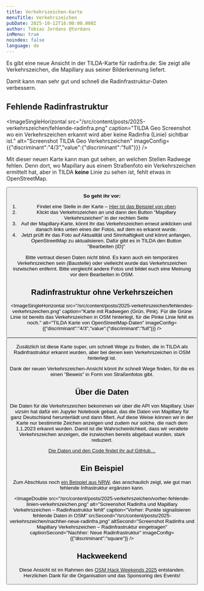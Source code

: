 ```yaml
---
title: Verkehrszeichen-Karte
menuTitle: Verkehrszeichen
pubDate: 2025-10-12T16:00:00.000Z
author: Tobias Jordans @tordans
inMenu: true
noindex: false
language: de
---
```

Es gibt eine neue Ansicht in der TILDA-Karte für radinfra.de: Sie zeigt alle Verkehrszeichen, die Mapillary aus seiner Bilderkennung liefert.&#x20;

Damit kann man sehr gut und schnell die Radinfrastruktur-Daten verbessern.

## Fehlende Radinfrastruktur

<ImageSingleHorizontal src="/src/content/posts/2025-verkehrszeichen/fehlende-radinfra.png" caption="TILDA Geo Screenshot wo ein Verkehrszeichen erkannt wird aber keine Radinfra (Linie) sichtbar ist." alt="Screenshot TILDA Geo Verkehrszeichen" imageConfig={{"discriminant":"4/3","value":{"discriminant":"full"}}} />

Mit dieser neuen Karte kann man gut sehen, an welchen Stellen Radwege fehlen. Denn dort, wo Mapillary aus einem Straßenfoto ein Verkehrszeichen ermittelt hat, aber in TILDA **keine** Linie zu sehen ist, fehlt etwas in OpenStreetMap.

<Button label="Karte öffnen" href="https://tilda-geo.de/regionen/radinfra?map=16.7/51.7275/7.1237&config=pdqyyt.7nes.2hwcg&data=mapillary-cycleway-traffic-signs&v=2" newWindow />

**So geht ihr vor:**

1. Findet eine Stelle in der Karte – [Hier ist das Beispiel von oben](https://tilda-geo.de/regionen/radinfra?map=16.7/51.7275/7.1237\&config=pdqyyt.7nes.2hwcg\&data=mapillary-cycleway-traffic-signs\&v=2)
2. Klickt das Verkehrszeichen an und dann den Button "Mapillary Verkehrszeichen" in der rechten Seite
3. Auf der Mapillary-Karte, könnt ihr das Verkehrszeichen erneut anklicken und danach links unten eines der Fotos, auf dem es erkannt wurde.
4. Jetzt prüft ihr das Foto auf Aktualität und Sinnhaftigkeit und könnt anfangen, OpenStreetMap zu aktualisieren. Dafür gibt es in TILDA den Button "Bearbeiten (iD)"

Bitte vertraut diesen Daten nicht blind. Es kann auch ein temporäres Verkehrszeichen sein (Baustelle) oder vielleicht wurde das Verkehrszeichen inzwischen entfernt. Bitte vergleicht andere Fotos und bildet euch eine Meinung vor dem Bearbeiten in OSM.

## Radinfrastruktur ohne Verkehrszeichen

<ImageSingleHorizontal src="/src/content/posts/2025-verkehrszeichen/fehlendes-verkehrszeichen.png" caption="Karte mit Radwegen (Grün, Pink). Für die Grüne Linie ist bereits das Verkehrszeichen in OSM hinterlegt, für die Pinke Linie fehlt es noch." alt="TILDA Karte von OpenStreetMap-Daten" imageConfig={{"discriminant":"4/3","value":{"discriminant":"full"}}} />

<Button label="Karte öffnen" href="https://tilda-geo.de/regionen/radinfra?map=14.1/51.6849/7.0276&config=pdqyyt.7nes.2hwcg&v=2&data=mapillary-cycleway-traffic-signs" newWindow />

Zusätzlich ist diese Karte super, um schnell Wege zu finden, die in TILDA als Radinfrastruktur erkannt wurden, aber bei denen kein Verkehrszeichen in OSM hinterlegt ist.

Dank der neuen Verkehrszeichen-Ansicht könnt ihr schnell Wege finden, für die es einen "Beweis" in Form von Straßenfotos gibt.

## Über die Daten

Die Daten für die Verkehrszeichen bekommen wir über die API von Mapillary. User *vizsim* hat dafür ein Jupyter Notebook gebaut, das die Daten von Mapillary für ganz Deutschland herunterlädt und dann filtert. Auf diese Weise können wir in der Karte nur bestimmte Zeichen anzeigen und zudem nur solche, die nach dem 1.1.2023 erkannt wurden. Damit ist die Wahrscheinlichkeit, dass wir veraltete Verkehrszeichen anzeigen, die inzwischen bereits abgebaut wurden, stark reduziert.

[Die Daten und den Code findet ihr auf GitHub…](https://github.com/vizsim/mapillary_trafficsigns/tree/main/use_cases/cycleway_complete_campaign/ts_output)

## Ein Beispiel

Zum Abschluss noch [ein Beispiel aus NRW](https://tilda-geo.de/regionen/radinfra?map=15.2/51.5442/6.583\&config=pdqyyt.7h39.16g9vk\&data=\&v=2), das anschaulich zeigt, wie gut man fehlende Infrastruktur ergänzen kann.

<ImageDouble src="/src/content/posts/2025-verkehrszeichen/vorher-fehlende-linien-verkehrszeichen.png" alt="Screenshot Radinfra und Mapillary Verkehrszeichen – Radinfrastruktur fehlt" caption="Vorher: Punkte signalisieren fehlende Daten in OSM" srcSecond="/src/content/posts/2025-verkehrszeichen/nachher-neue-radinfra.png" altSecond="Screenshot Radinfra und Mapillary Verkehrszeichen – Radinfrastruktur eingetragen" captionSecond="Nachher: Neue Radinfrastruktur" imageConfig={{"discriminant":"square"}} />

## Hackweekend

Diese Ansicht ist im Rahmen des [OSM Hack Weekends 2025](https://wiki.openstreetmap.org/wiki/Berlin_Hack_Weekend_Oktober_2025) entstanden. Herzlichen Dank für die Organisation und das Sponsoring des Events!

